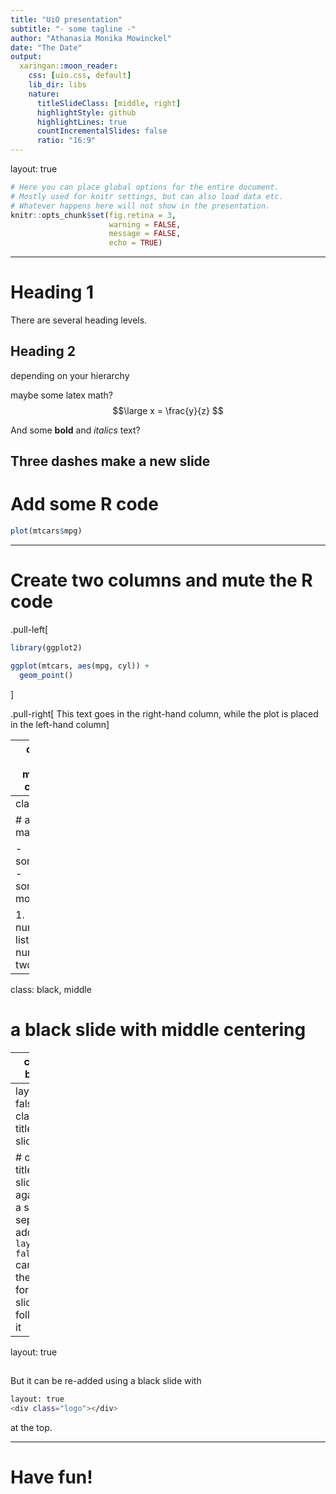 ```yaml
---
title: "UiO presentation"
subtitle: "- some tagline -"
author: "Athanasia Monika Mowinckel"
date: "The Date"
output:
  xaringan::moon_reader:
    css: [uio.css, default]
    lib_dir: libs
    nature:
      titleSlideClass: [middle, right]
      highlightStyle: github
      highlightLines: true
      countIncrementalSlides: false 
      ratio: "16:9"
---
```


layout: true
    
<div class="logo"></div> 


```r
# Here you can place global options for the entire document.
# Mostly used for knitr settings, but can also load data etc.
# Whatever happens here will not show in the presentation.
knitr::opts_chunk$set(fig.retina = 3, 
                      warning = FALSE, 
                      message = FALSE,
                      echo = TRUE)
```

---


# Heading 1
There are several heading levels. 

## Heading 2
depending on your hierarchy

maybe some latex math? 
$$\large x = \frac{y}{z} $$

And some **bold** and  _italics_ text? 

Three dashes make a new slide
---
# Add some R code
```r
plot(mtcars$mpg)
```

---

# Create two columns and mute the R code

.pull-left[
```r
library(ggplot2)

ggplot(mtcars, aes(mpg, cyl)) +
  geom_point()
```
]

.pull-right[
This text goes in the right-hand column, while the plot is placed in the left-hand column
]



---
class: red, middle, center

# You can also have some special slides
## by specifying classes right after the `---`

---
class: red

# and make lists

- something  
- something more

1. numbered lists
1. number two list

---
class: black, middle

# a black slide with middle centering


---
class: black

# or even with a black slide!
because black is cool, right?

---
layout: false
class: title-slide

# or the title-slide again as a section separator
adding `layout: false` cancels the logo for all slides following it

---
layout: true
<div class="logo"></div> 

<!-- Re-add logo by adding a blank slide with this content -->
---

But it can be re-added  using a black slide with 
```bash
layout: true
<div class="logo"></div> 
```

at the top.

---

# Have fun!



